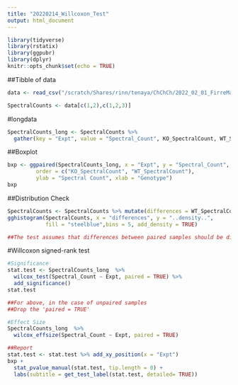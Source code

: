 ```yaml
---
title: "20220214_Willcoxon_Test"
output: html_document
---
```


```r
library(tidyverse)
library(rstatix)
library(ggpubr)
library(dplyr)
knitr::opts_chunk$set(echo = TRUE)
```

##Tibble of data
```r
data <- read_csv("/scratch/Shares/rinn/tenaya/ChChCh/2022_02_01_FirreMassSpecData_Analysis/Willcoxon_Test_2022_02_11.csv", show_col_types = FALSE)

SpectralCounts <- data[c(1,2),c(1,2,3)]

```

#longdata
```r
SpectralCounts_long <- SpectralCounts %>%
  gather(key = "Expt", value = "Spectral_Count", KO_SpectralCount, WT_SpectralCount)
```


##Boxplot
```r
bxp <- ggpaired(SpectralCounts_long, x = "Expt", y = "Spectral_Count", 
         order = c("KO_SpectralCount", "WT_SpectralCount"),
         ylab = "Spectral Count", xlab = "Genotype")
bxp
```

##Distribution Check
```r
SpectralCounts <- SpectralCounts %>% mutate(differences = WT_SpectralCount - KO_SpectralCount)
gghistogram(SpectralCounts, x = "differences", y = "..density..", 
            fill = "steelblue",bins = 5, add_density = TRUE)

##The test assumes that differences between paired samples should be distributed symmetrically around the median.
```
#Willcoxon signed-rank test
```r
#Significance
stat.test <- SpectralCounts_long  %>%
  wilcox_test(Spectral_Count ~ Expt, paired = TRUE) %>%
  add_significance()
stat.test

##For above, in the case of unpaired samples
##Drop the 'paired = TRUE'

#Effect Size
SpectralCounts_long  %>%
  wilcox_effsize(Spectral_Count ~ Expt, paired = TRUE)

##Report
stat.test <- stat.test %>% add_xy_position(x = "Expt")
bxp + 
  stat_pvalue_manual(stat.test, tip.length = 0) +
  labs(subtitle = get_test_label(stat.test, detailed= TRUE))
```

